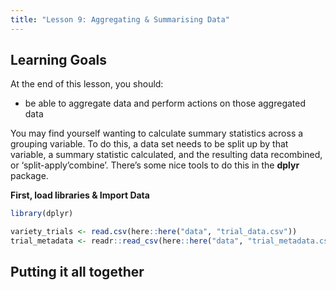```yaml
---
title: "Lesson 9: Aggregating & Summarising Data"
---
```


::: {.callout-caution collapse="false"}
## Learning Goals

At the end of this lesson, you should:

* be able to aggregate data and perform actions on those aggregated data
:::

You may find yourself wanting to calculate summary statistics across a grouping variable. To do this, a data set needs to be split up by that variable, a summary statistic calculated, and the resulting data recombined, or 'split-apply'combine'. There's some nice tools to do this in the **dplyr** package. 


**First, load libraries & Import Data**
```r
library(dplyr)

variety_trials <- read.csv(here::here("data", "trial_data.csv"))
trial_metadata <- readr::read_csv(here::here("data", "trial_metadata.csv"))
```







::: callout-tip
## Putting it all together



:::
